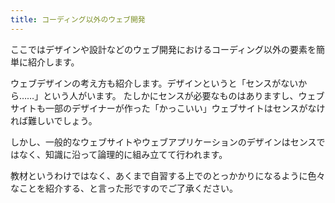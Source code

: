 ```yaml
---
title: コーディング以外のウェブ開発
---
```


ここではデザインや設計などのウェブ開発におけるコーディング以外の要素を簡単に紹介します。

ウェブデザインの考え方も紹介します。デザインというと「センスがないから……」という人がいます。
たしかにセンスが必要なものはありますし、ウェブサイトも一部のデザイナーが作った「かっこいい」ウェブサイトはセンスがなければ難しいでしょう。

しかし、一般的なウェブサイトやウェブアプリケーションのデザインはセンスではなく、知識に沿って論理的に組み立てて行われます。

教材というわけではなく、あくまで自習する上でのとっかかりになるように色々なことを紹介する、と言った形ですのでご了承ください。
